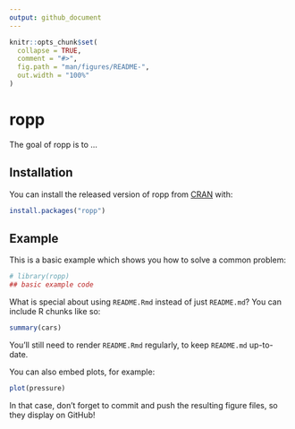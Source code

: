 ```yaml
---
output: github_document
---
```


<!-- README.md is generated from README.Rmd. Please edit that file -->

```r
knitr::opts_chunk$set(
  collapse = TRUE,
  comment = "#>",
  fig.path = "man/figures/README-",
  out.width = "100%"
)
```
# ropp

<!-- badges: start -->
<!-- badges: end -->

The goal of ropp is to ...

## Installation

You can install the released version of ropp from [CRAN](https://CRAN.R-project.org) with:

``` r
install.packages("ropp")
```

## Example

This is a basic example which shows you how to solve a common problem:

```r
# library(ropp)
## basic example code
```

What is special about using `README.Rmd` instead of just `README.md`? You can include R chunks like so:

```r
summary(cars)
```

You'll still need to render `README.Rmd` regularly, to keep `README.md` up-to-date.

You can also embed plots, for example:

```r
plot(pressure)
```

In that case, don't forget to commit and push the resulting figure files, so they display on GitHub!
